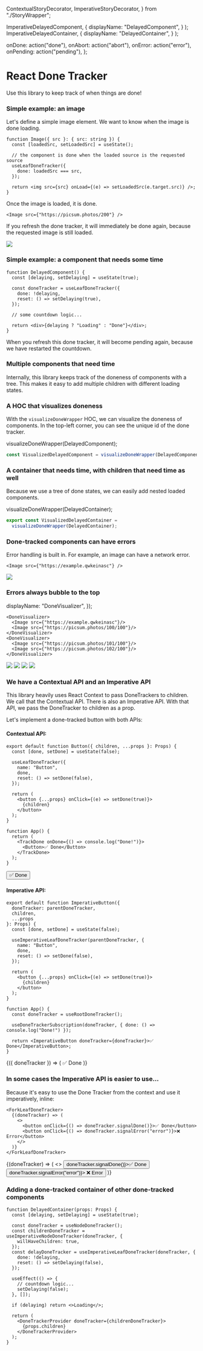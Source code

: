 
  ContextualStoryDecorator,
  ImperativeStoryDecorator,
} from "./StoryWrapper";

  ImperativeDelayedComponent,
  {
    displayName: "DelayedComponent",
  }
);
  ImperativeDelayedContainer,
  {
    displayName: "DelayedContainer",
  }
);

<Meta title="Intro" />

  onDone: action("done"),
  onAbort: action("abort"),
  onError: action("error"),
  onPending: action("pending"),
};

# React Done Tracker

Use this library to keep track of when things are done!

### Simple example: an image

Let's define a simple image element. We want to know when the image is done loading.

```tsx
function Image({ src }: { src: string }) {
  const [loadedSrc, setLoadedSrc] = useState();

  // the component is done when the loaded source is the requested source
  useLeafDoneTracker({
    done: loadedSrc === src,
  });

  return <img src={src} onLoad={(e) => setLoadedSrc(e.target.src)} />;
}
```

Once the image is loaded, it is done.

```tsx
<Image src={"https://picsum.photos/200"} />
```

If you refresh the done tracker, it will immediately be done again,
because the requested image is still loaded.

<Canvas>
  <Story name="Image" decorators={[ContextualStoryDecorator(actions)]}>
    <Image src={"https://picsum.photos/200"} />
  </Story>
</Canvas>

### Simple example: a component that needs some time

```tsx
function DelayedComponent() {
  const [delaying, setDelaying] = useState(true);

  const doneTracker = useLeafDoneTracker({
    done: !delaying,
    reset: () => setDelaying(true),
  });

  // some countdown logic...

  return <div>{delaying ? "Loading" : "Done"}</div>;
}
```

When you refresh this done tracker, it will become pending again, because we have restarted the countdown.

<Canvas>
  <Story
    name="Delayed Component"
    decorators={[ContextualStoryDecorator(actions)]}
  >
    <DelayedComponent delay={3000} />
  </Story>
</Canvas>

### Multiple components that need time

Internally, this library keeps track of the doneness of components with a tree.
This makes it easy to add multiple children with different loading states.

<Canvas>
  <Story
    name="Multiple Delayed Components"
    decorators={[ContextualStoryDecorator(actions)]}
  >
    <DelayedComponent delay={3000} />
    <DelayedComponent delay={4000} />
    <DelayedComponent delay={5000} />
  </Story>
</Canvas>

### A HOC that visualizes doneness

With the `visualizeDoneWrapper` HOC, we can visualize the doneness of components.
In the top-left corner, you can see the unique id of the done tracker.

  visualizeDoneWrapper(DelayedComponent);

```ts
const VisualizedDelayedComponent = visualizeDoneWrapper(DelayedComponent);
```

<Canvas>
  <Story
    name="Visualized Multiple Delayed Components"
    decorators={[ContextualStoryDecorator(actions)]}
  >
    <VisualizedDelayedComponent delay={3000} />
    <VisualizedDelayedComponent delay={4000} />
    <VisualizedDelayedComponent delay={5000} />
  </Story>
</Canvas>

### A container that needs time, with children that need time as well

Because we use a tree of done states, we can easily add nested loaded components.

  visualizeDoneWrapper(DelayedContainer);

```ts
export const VisualizedDelayedContainer =
  visualizeDoneWrapper(DelayedContainer);
```

<Canvas>
  <Story
    name="Container and children"
    decorators={[ContextualStoryDecorator(actions)]}
  >
    <VisualizedDelayedContainer delay={3000}>
      <VisualizedDelayedComponent delay={3000} />
      <VisualizedDelayedComponent delay={4000} />
    </VisualizedDelayedContainer>
    <VisualizedDelayedContainer delay={5000}>
      <VisualizedDelayedComponent delay={3000} />
      <VisualizedDelayedComponent delay={4000} />
    </VisualizedDelayedContainer>
  </Story>
</Canvas>

### Done-tracked components can have errors

Error handling is built in. For example, an image can have a network error.

```tsx
<Image src={"https://example.qwkeinasc"} />
```

<Canvas>
  <Story name="Image error" decorators={[ContextualStoryDecorator(actions)]}>
    <Image src={"https://example.qwkeinasc"} />
  </Story>
</Canvas>

### Errors always bubble to the top

  displayName: "DoneVisualizer",
});

```tsx
<DoneVisualizer>
  <Image src={"https://example.qwkeinasc"}/>
  <Image src={"https://picsum.photos/100/100"}/>
</DoneVisualizer>
<DoneVisualizer>
  <Image src={"https://picsum.photos/101/100"}/>
  <Image src={"https://picsum.photos/102/100"}/>
</DoneVisualizer>
```

<Canvas>
  <Story
    name="Error in a tree"
    decorators={[ContextualStoryDecorator(actions)]}
  >
    <DoneVisualizer>
      <Image src={"https://example.qwkeinasc"} />
      <Image src={"https://picsum.photos/100/100"} />
    </DoneVisualizer>
    <DoneVisualizer>
      <Image src={"https://picsum.photos/101/100"} />
      <Image src={"https://picsum.photos/102/100"} />
    </DoneVisualizer>
  </Story>
</Canvas>

### We have a Contextual API and an Imperative API

This library heavily uses React Context to pass DoneTrackers to children. We call that the Contextual API.
There is also an Imperative API. With that API, we pass the DoneTracker to children as a prop.

Let's implement a done-tracked button with both APIs:

#### Contextual API:

```tsx
export default function Button({ children, ...props }: Props) {
  const [done, setDone] = useState(false);

  useLeafDoneTracker({
    name: "Button",
    done,
    reset: () => setDone(false),
  });

  return (
    <button {...props} onClick={(e) => setDone(true)}>
      {children}
    </button>
  );
}

function App() {
  return (
    <TrackDone onDone={() => console.log("Done!")}>
      <Button>✅ Done</Button>
    </TrackDone>
  );
}
```

<Canvas>
  <Story
    name="Contextual button"
    decorators={[ContextualStoryDecorator(actions)]}
  >
    <Button>✅ Done</Button>
  </Story>
</Canvas>

#### Imperative API:

```tsx
export default function ImperativeButton({
  doneTracker: parentDoneTracker,
  children,
  ...props
}: Props) {
  const [done, setDone] = useState(false);

  useImperativeLeafDoneTracker(parentDoneTracker, {
    name: "Button",
    done,
    reset: () => setDone(false),
  });

  return (
    <button {...props} onClick={(e) => setDone(true)}>
      {children}
    </button>
  );
}

function App() {
  const doneTracker = useRootDoneTracker();

  useDoneTrackerSubscription(doneTracker, { done: () => console.log("Done!") });

  return <ImperativeButton doneTracker={doneTracker}>✅ Done</ImperativeButton>;
}
```

<Canvas>
  <Story
    name="Imperative button"
    decorators={[ImperativeStoryDecorator(actions)]}
  >
    {({ doneTracker }) => (
      <ImperativeButton doneTracker={doneTracker}>✅ Done</ImperativeButton>
    )}
  </Story>
</Canvas>

### In some cases the Imperative API is easier to use...

Because it's easy to use the Done Tracker from the context and use it imperatively, inline:

```tsx
<ForkLeafDoneTracker>
  {(doneTracker) => (
    <>
      <button onClick={() => doneTracker.signalDone()}>✅ Done</button>
      <button onClick={() => doneTracker.signalError("error")}>❌ Error</button>
    </>
  )}
</ForkLeafDoneTracker>
```

<Canvas>
  <Story name="Forked buttons" decorators={[ContextualStoryDecorator(actions)]}>
    <DoneVisualizer>
      <ForkLeafDoneTracker>
        {(doneTracker) => (
          <>
            <button onClick={() => doneTracker.signalDone()}>✅ Done</button>
            <button onClick={() => doneTracker.signalError("error")}>
              ❌ Error
            </button>
          </>
        )}
      </ForkLeafDoneTracker>
    </DoneVisualizer>
  </Story>
</Canvas>

### Adding a done-tracked container of other done-tracked components

```tsx
function DelayedContainer(props: Props) {
  const [delaying, setDelaying] = useState(true);

  const doneTracker = useNodeDoneTracker();
  const childrenDoneTracker = useImperativeNodeDoneTracker(doneTracker, {
    willHaveChildren: true,
  });
  const delayDoneTracker = useImperativeLeafDoneTracker(doneTracker, {
    done: !delaying,
    reset: () => setDelaying(false),
  });

  useEffect(() => {
    // countdown logic...
    setDelaying(false);
  }, []);

  if (delaying) return <>Loading</>;

  return (
    <DoneTrackerProvider doneTracker={childrenDoneTracker}>
      {props.children}
    </DoneTrackerProvider>
  );
}
```

<Canvas>
  <Story id="contextual-api-delayed-container--primary" />
</Canvas>
